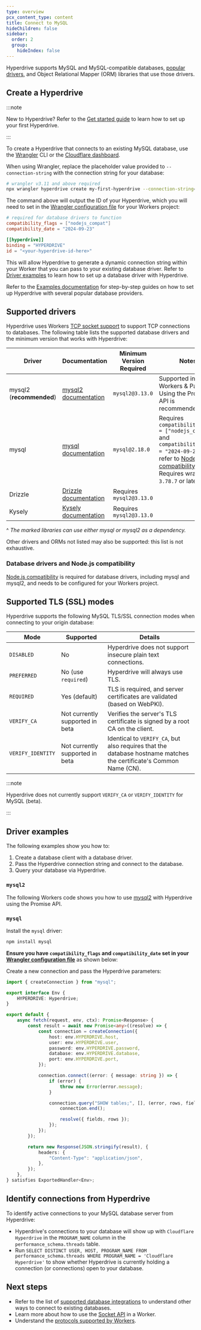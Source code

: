 ```yaml
---
type: overview
pcx_content_type: content
title: Connect to MySQL
hideChildren: false
sidebar:
  order: 2
  group:
    hideIndex: false
---
```



Hyperdrive supports MySQL and MySQL-compatible databases, [popular drivers](#supported-drivers), and Object Relational Mapper (ORM) libraries that use those drivers.

## Create a Hyperdrive

:::note

New to Hyperdrive? Refer to the [Get started guide](/hyperdrive/get-started/) to learn how to set up your first Hyperdrive.

:::

To create a Hyperdrive that connects to an existing MySQL database, use the [Wrangler](/workers/wrangler/install-and-update/) CLI or the [Cloudflare dashboard](https://dash.cloudflare.com/?to=/:account/workers/hyperdrive).

When using Wrangler, replace the placeholder value provided to `--connection-string` with the connection string for your database:

```sh
# wrangler v3.11 and above required
npx wrangler hyperdrive create my-first-hyperdrive --connection-string="mysql://user:password@database.host.example.com:3306/databasenamehere"
```

The command above will output the ID of your Hyperdrive, which you will need to set in the [Wrangler configuration file](/workers/wrangler/configuration/) for your Workers project:

<WranglerConfig>

```toml
# required for database drivers to function
compatibility_flags = ["nodejs_compat"]
compatibility_date = "2024-09-23"

[[hyperdrive]]
binding = "HYPERDRIVE"
id = "<your-hyperdrive-id-here>"
```

</WranglerConfig>

This will allow Hyperdrive to generate a dynamic connection string within your Worker that you can pass to your existing database driver. Refer to [Driver examples](#driver-examples) to learn how to set up a database driver with Hyperdrive.

Refer to the [Examples documentation](/hyperdrive/examples/) for step-by-step guides on how to set up Hyperdrive with several popular database providers.

## Supported drivers

Hyperdrive uses Workers [TCP socket support](/workers/runtime-apis/tcp-sockets/#connect) to support TCP connections to databases. The following table lists the supported database drivers and the minimum version that works with Hyperdrive:

| Driver                   | Documentation                                                    | Minimum Version Required | Notes                                                                                                                                                                                             |
| ------------------------ | ---------------------------------------------------------------- | ------------------------ | ------------------------------------------------------------------------------------------------------------------------------------------------------------------------------------------------- |
| mysql2 (**recommended**) | [mysql2 documentation](https://github.com/sidorares/node-mysql2) | `mysql2@3.13.0`          | Supported in both Workers & Pages. Using the Promise API is recommended.                                                                                                                          |
| mysql                    | [mysql documentation](https://github.com/mysqljs/mysql)          | `mysql@2.18.0`           | Requires `compatibility_flags = ["nodejs_compat"]` and `compatibility_date = "2024-09-23"` - refer to [Node.js compatibility](/workers/runtime-apis/nodejs). Requires wrangler `3.78.7` or later. |
| Drizzle                  | [Drizzle documentation](https://orm.drizzle.team/)               | Requires `mysql2@3.13.0` |                                                                                                                                                                                                   |
| Kysely                   | [Kysely documentation](https://kysely.dev/)                      | Requires `mysql2@3.13.0` |                                                                                                                                                                                                   |

^ _The marked libraries can use either mysql or mysql2 as a dependency._

Other drivers and ORMs not listed may also be supported: this list is not exhaustive.

### Database drivers and Node.js compatibility

[Node.js compatibility](/workers/runtime-apis/nodejs/) is required for database drivers, including mysql and mysql2, and needs to be configured for your Workers project.

<Render file="nodejs_compat" product="workers" />

## Supported TLS (SSL) modes

Hyperdrive supports the following MySQL TLS/SSL connection modes when connecting to your origin database:

| Mode              | Supported                       | Details                                                                                                            |
| ----------------- | ------------------------------- | ------------------------------------------------------------------------------------------------------------------ |
| `DISABLED`        | No                              | Hyperdrive does not support insecure plain text connections.                                                       |
| `PREFERRED`       | No (use `required`)             | Hyperdrive will always use TLS.                                                                                    |
| `REQUIRED`        | Yes (default)                   | TLS is required, and server certificates are validated (based on WebPKI).                                          |
| `VERIFY_CA`       | Not currently supported in beta | Verifies the server's TLS certificate is signed by a root CA on the client.                                        |
| `VERIFY_IDENTITY` | Not currently supported in beta | Identical to `VERIFY_CA`, but also requires that the database hostname matches the certificate's Common Name (CN). |

:::note

Hyperdrive does not currently support `VERIFY_CA` or `VERIFY_IDENTITY` for MySQL (beta).

:::

## Driver examples

The following examples show you how to:

1. Create a database client with a database driver.
2. Pass the Hyperdrive connection string and connect to the database.
3. Query your database via Hyperdrive.

### `mysql2`

The following Workers code shows you how to use [mysql2](https://github.com/sidorares/node-mysql2) with Hyperdrive using the Promise API.

<Render file="use-mysql2-to-make-query" product="hyperdrive" />

### `mysql`

Install the `mysql` driver:

```sh
npm install mysql
```

**Ensure you have `compatibility_flags` and `compatibility_date` set in your [Wrangler configuration file](/workers/wrangler/configuration/)** as shown below:

<Render file="nodejs-compat-wrangler-toml" product="workers" />

Create a new connection and pass the Hyperdrive parameters:

```ts
import { createConnection } from "mysql";

export interface Env {
	HYPERDRIVE: Hyperdrive;
}

export default {
	async fetch(request, env, ctx): Promise<Response> {
		const result = await new Promise<any>((resolve) => {
			const connection = createConnection({
				host: env.HYPERDRIVE.host,
				user: env.HYPERDRIVE.user,
				password: env.HYPERDRIVE.password,
				database: env.HYPERDRIVE.database,
				port: env.HYPERDRIVE.port,
			});

			connection.connect((error: { message: string }) => {
				if (error) {
					throw new Error(error.message);
				}

				connection.query("SHOW tables;", [], (error, rows, fields) => {
					connection.end();

					resolve({ fields, rows });
				});
			});
		});

		return new Response(JSON.stringify(result), {
			headers: {
				"Content-Type": "application/json",
			},
		});
	},
} satisfies ExportedHandler<Env>;
```

## Identify connections from Hyperdrive

To identify active connections to your MySQL database server from Hyperdrive:

- Hyperdrive's connections to your database will show up with `Cloudflare Hyperdrive` in the `PROGRAM_NAME` column in the `performance_schema.threads` table.
- Run `SELECT DISTINCT USER, HOST, PROGRAM_NAME FROM performance_schema.threads WHERE PROGRAM_NAME = 'Cloudflare Hyperdrive'` to show whether Hyperdrive is currently holding a connection (or connections) open to your database.

## Next steps

- Refer to the list of [supported database integrations](/workers/databases/connecting-to-databases/) to understand other ways to connect to existing databases.
- Learn more about how to use the [Socket API](/workers/runtime-apis/tcp-sockets) in a Worker.
- Understand the [protocols supported by Workers](/workers/reference/protocols/).

